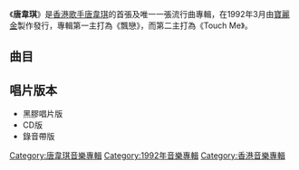 {{Album infobox | <!-- See Wikipedia:WikiProject_Albums -->
|  Name        = 唐韋琪
|  Type        = [[專輯|專輯]]
|  Artist      = [[唐韋琪|唐韋琪]]
|  Cover       = 唐韋琪 唐韋琪.jpg
|  Released    = 1992年3月
|  Recorded    = 1991年4月－8月
|  Genre       = [[粵語流行音樂|粵語流行音樂]]
|  Length      = 43:16
|  Label       = [[寶麗金|寶麗金]]
|  Number      = 
|  Producer    = [[許願|許願]]<br>[[趙增熹|趙增熹]]<br>[[歐丁玉|歐丁玉]]
|  Last album  = 
|  This album  = '''唐韋琪'''<br />（1992年3月）
|  Next album  = [[咕啦咕啦超級樂園|咕啦咕啦超級樂園]]<br />（1999年）
}}
《'''唐韋琪'''》是[[香港|香港]][[歌手|歌手]][[唐韋琪|唐韋琪]]的首張及唯一一張流行曲專輯，在1992年3月由[[寶麗金|寶麗金]]製作發行，專輯第一主打為《飄戀》，而第二主打為《Touch Me》。

== 曲目 ==
{{Tracklist
| total_length = 43:16

| all_producer = [[許願|許願]]、[[趙增熹|趙增熹]]、[[歐丁玉|歐丁玉]]

| title1 = 飄戀
| note1 = 
| longnote1 = 第一主打<br>國語版為[[高金素梅|金素梅]]《某一個夜》
| music1 = [[陳耀川|陳耀川]]
| lyrics1 = [[周禮茂|周禮茂]]
| arranger1 = [[唐奕聰|唐奕聰]]
| length1 = 4:32

| title2 = 看破
| note2 = 
| longnote2 = 
| music2 = [[馮鏡輝|馮鏡輝]]
| lyrics2 = [[周耀輝|周耀輝]]
| arranger2 = [[杜自持|杜自持]]
| length2 = 5:13

| title3 = Touch Me
| note3 = 
| longnote3 = 第二主打<br>改編自{{link-en|Fonda Rae|Fonda Rae}}的Touch Me（All Night Long）
| music3 = {{link-en|Cathy Dennis|Cathy Dennis}}<br>[https://www.discogs.com/artist/28612-Greg-Carmichael Carmichael Delyle Gregory]<br>{{link-en|Patrick Adams|Patrick Adams (musician)}}
| lyrics3 = [[潘源良|潘源良]]
| arranger3 = 趙增熹
| length3 = 4:10

| title4 = 夜已了
| note4 = [[張港基|張港基]]合唱
| longnote4 = 
| music4 = 許願
| lyrics4 = 周禮茂
| arranger4 = [[倫永亮|倫永亮]]
| length4 = 4:11

| title5 = 戀人
| note5 = 
| longnote5 = 改編自[[卡彭特乐队|The Carpenters]]的{{link-en|I Just Fall in Love Again|I Just Fall in Love Again}}
| music5 = [[斯蒂芬·多爾夫|Stephen Dorff]]<br>[https://www.discogs.com/artist/789036-Larry-Herbstritt Larry Herbstritt]<br>[https://www.discogs.com/artist/203882-Harry-Lloyd Harry Lloyd]<br>[https://www.discogs.com/artist/622341-Gloria-Sklerov Gloria Sklerov]
| lyrics5 = [[林振強|林振強]]
| arranger5 = [[Alex_Dela_Cruz|Alex Dela Cruz]]
| length5 = 4:04

| title6 = 今晚不設防
| note6 = 
| longnote6 = 改編自[[工藤靜香|工藤靜香]]＠小貓俱樂部的《禁断のテレパシー》（Vocal New Version）
| music6 = [[後藤次利|後藤次利]]
| lyrics6 = [[劉卓輝|劉卓輝]]
| arranger6 = 趙增熹
| length6 = 3:45

| title7 = 珍惜這夜晚
| note7 = 
| longnote7 = 
| music7 = 歐丁玉
| lyrics7 = [[向雪懷|向雪懷]]
| arranger7 = 趙增熹
| length7 = 5:08

| title8 = 從夏天開始
| note8 = 
| longnote8 = 國語版為[[黃鶯鶯|黃鶯鶯]]《不問不說》
| music8 = [[吳大衛|吳大衛]]
| lyrics8 = [[林夕|林夕]]
| arranger8 = 杜自持
| length8 = 4:32

| title9 = 夢中天使
| note9 = 
| longnote9 = 卡通片《[[長腿叔叔_(動畫)|長腿叔叔]]》主題曲<br>流行南方粵語兒歌大匯冠軍歌
| music9 = [[周苑雯|周苑雯]]
| lyrics9 = [[簡寧|簡寧]]
| arranger9 = 趙增熹
| length9 = 3:16

| title10 = 春雷
| note10 = 
| longnote10 = 
| music10 = {{link-ja|宇佐元恭一|宇佐元恭一}}
| lyrics10 = 周禮茂
| arranger10 = 趙增熹
| length10 = 4:25

}}

== 唱片版本 ==
*黑膠唱片版
*CD版
*錄音帶版

[[Category:唐韋琪音樂專輯|Category:唐韋琪音樂專輯]]
[[Category:1992年音樂專輯|Category:1992年音樂專輯]]
[[Category:香港音樂專輯|Category:香港音樂專輯]]